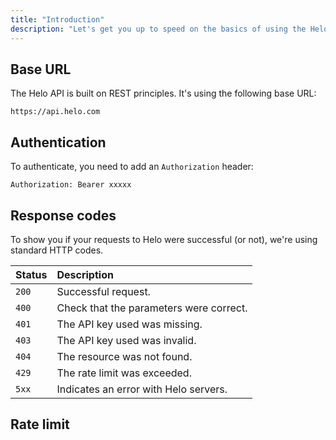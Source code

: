 ```yaml
---
title: "Introduction"
description: "Let's get you up to speed on the basics of using the Helo API"
---
```


## **Base URL**

The Helo API is built on REST principles. It's using the following base URL:

```text
https://api.helo.com
```

## **Authentication**

To authenticate, you need to add an `Authorization` header:

```text
Authorization: Bearer xxxxx
```

## **Response codes**

To show you if your requests to Helo were successful (or not), we're using standard HTTP codes. 

| **Status** | **Description**                         |
| :--------- | :-------------------------------------- |
| `200`      | Successful request.                     |
| `400`      | Check that the parameters were correct. |
| `401`      | The API key used was missing.           |
| `403`      | The API key used was invalid.           |
| `404`      | The resource was not found.             |
| `429`      | The rate limit was exceeded.            |
| `5xx`      | Indicates an error with Helo servers.   |

## **Rate limit**